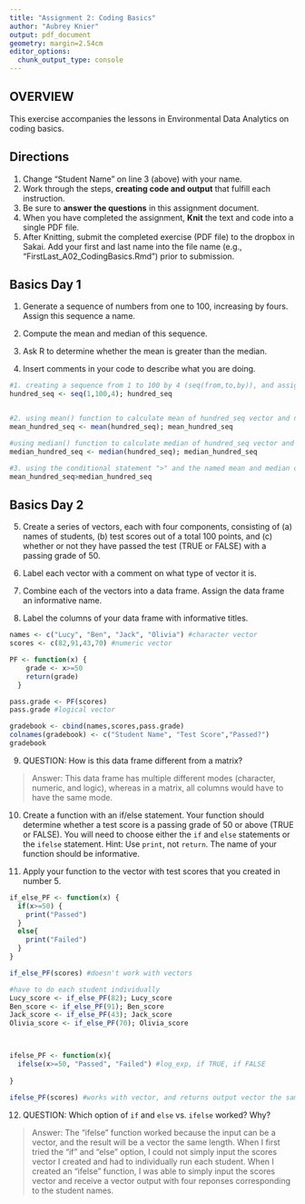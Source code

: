 ```yaml
---
title: "Assignment 2: Coding Basics"
author: "Aubrey Knier"
output: pdf_document
geometry: margin=2.54cm
editor_options: 
  chunk_output_type: console
---
```


## OVERVIEW

This exercise accompanies the lessons in Environmental Data Analytics on coding basics. 

## Directions
1. Change "Student Name" on line 3 (above) with your name.
2. Work through the steps, **creating code and output** that fulfill each instruction.
3. Be sure to **answer the questions** in this assignment document.
4. When you have completed the assignment, **Knit** the text and code into a single PDF file.
5. After Knitting, submit the completed exercise (PDF file) to the dropbox in Sakai. Add your first and last name into the file name (e.g., "FirstLast_A02_CodingBasics.Rmd") prior to submission.



## Basics Day 1

1. Generate a sequence of numbers from one to 100, increasing by fours. Assign this sequence a name. 

2. Compute the mean and median of this sequence. 

3. Ask R to determine whether the mean is greater than the median. 

4. Insert comments in your code to describe what you are doing.

```r
#1. creating a sequence from 1 to 100 by 4 (seq(from,to,by)), and assigning the name "hundred_seq" to this vector
hundred_seq <- seq(1,100,4); hundred_seq 


#2. using mean() function to calculate mean of hundred_seq vector and naming the output
mean_hundred_seq <- mean(hundred_seq); mean_hundred_seq 

#using median() function to calculate median of hundred_seq vector and naming the output
median_hundred_seq <- median(hundred_seq); median_hundred_seq 

#3. using the conditional statement ">" and the named mean and median outputs to determine if TRUE or FALSE
mean_hundred_seq>median_hundred_seq 


```

## Basics Day 2

5. Create a series of vectors, each with four components, consisting of (a) names of students, (b) test scores out of a total 100 points, and (c) whether or not they have passed the test (TRUE or FALSE) with a passing grade of 50.

6. Label each vector with a comment on what type of vector it is.

7. Combine each of the vectors into a data frame. Assign the data frame an informative name.

8. Label the columns of your data frame with informative titles.

```r
names <- c("Lucy", "Ben", "Jack", "Olivia") #character vector
scores <- c(82,91,43,70) #numeric vector

PF <- function(x) {
    grade <- x>=50
    return(grade)
  } 

pass.grade <- PF(scores)
pass.grade #logical vector

gradebook <- cbind(names,scores,pass.grade)
colnames(gradebook) <- c("Student Name", "Test Score","Passed?")
gradebook

```

9. QUESTION: How is this data frame different from a matrix?

> Answer: This data frame has multiple different modes (character, numeric, and logic), whereas in a matrix, all columns would have to have the same mode.

10. Create a function with an if/else statement. Your function should determine whether a test score is a passing grade of 50 or above (TRUE or FALSE). You will need to choose either the `if` and `else` statements or the `ifelse` statement. Hint: Use `print`, not `return`. The name of your function should be informative.

11. Apply your function to the vector with test scores that you created in number 5. 

```r

if_else_PF <- function(x) {
  if(x>=50) {
    print("Passed")
  }
  else{
    print("Failed")
  }
}

if_else_PF(scores) #doesn't work with vectors

#have to do each student individually
Lucy_score <- if_else_PF(82); Lucy_score
Ben_score <- if_else_PF(91); Ben_score
Jack_score <- if_else_PF(43); Jack_score
Olivia_score <- if_else_PF(70); Olivia_score



ifelse_PF <- function(x){
  ifelse(x>=50, "Passed", "Failed") #log_exp, if TRUE, if FALSE
  
}

ifelse_PF(scores) #works with vector, and returns output vector the same length


```

12. QUESTION: Which option of `if` and `else` vs. `ifelse` worked? Why?

> Answer: The "ifelse" function worked because the input can be a vector, and the result will be a vector the same length. When I first tried the "if" and "else" option, I could not simply input the scores vector I created and had to individually run each student. When I created an "ifelse" function, I was able to simply input the scores vector and receive a vector output with four reponses corresponding to the student names.
